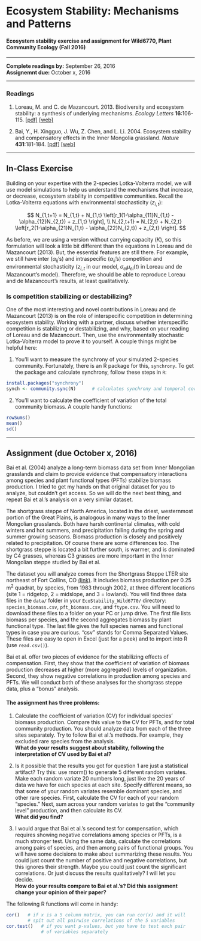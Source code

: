 # Ecosystem Stability: Mechanisms and Patterns
#### Ecosystem stability exercise and assignment for Wild6770, Plant Community Ecology (Fall 2016)

-------------------

**Complete readings by:** September 26, 2016  
**Assignemnt due:** October x, 2016

-------------------

### Readings
1. Loreau, M. and C. de Mazancourt. 2013. Biodiversity and ecosystem stability: a synthesis of underlying mechanisms. *Ecology Letters* **16**:106-115. [[pdf]](http://github.com/atredennick/EcoStability_Wild6770/blob/master/pdfs/Loreau_2013_ELE.pdf) [[web]](http://onlinelibrary.wiley.com/doi/10.1111/ele.12073/abstract)

2. Bai, Y., H. Xingguo, J. Wu, Z. Chen, and L. Li. 2004. Ecosystem stability and compensatory effects in the Inner Mongolia grassland. *Nature* **431**:181-184. [[pdf]](http://github.com/atredennick/EcoStability_Wild6770/blob/master/pdfs/Bai_2004_Nature.pdf) [[web]](http://www.nature.com/nature/journal/v431/n7005/abs/nature02850.html)

-------------------

## In-Class Exercise
Building on your expertise with the 2-species Lotka-Volterra model, we will use model simulations to help us understand the mechanisms that increase, or decrease, ecosystem stability in competitive communities. Recall the Lotka-Volterra equations with environmental stochasticity ($z_{i,t}$):

$$
N_{1,t+1} = N_{1,t} + N_{1,t} \left[r_1(1-\alpha_{11}N_{1,t} - \alpha_{12}N_{2,t}) + z_{1,t} \right], \\
N_{2,t+1} = N_{2,t} + N_{2,t} \left[r_2(1-\alpha_{21}N_{1,t} - \alpha_{22}N_{2,t}) + z_{2,t} \right].
$$

As before, we are using a version without carrying capacity ($K$), so this formulation will look a little bit different than the equations in Loreau and de Mazancourt (2013). But, the essential features are still there. For example, we still have inter ($\alpha_{ij}$'s) and intraspecific ($\alpha_{ii}$'s) competition and environmental stochasticity ($z_{i,t}$ in our model, $\sigma_{ei}\mu_{ei}(t)$ in Loreau and de Mazancourt's model). Therefore, we should be able to reproduce Loreau and de Mazancourt's results, at least qualitatively.

### Is competition stabilizing or destabilizing?
One of the most interesting and novel contributions in Loreau and de Mazancourt (2013) is on the role of interspecific competition in determining ecosystem stability. Working with a partner, discuss whether interspecific competition is stabilizing or destabilizing, and why, based on your reading of Loreau and de Mazancourt. Then, use the environmentally stochastic Lotka-Volterra model to prove it to yourself. A couple things might be helpful here:

1. You'll want to measure the synchrony of your simulated 2-species community. Fortunately, there is an R package for this, ```synchrony```. To get the package and calculate synchrony, follow these steps in ```R```:

```r
install.packages("synchrony")
synch <- community.sync(N)      # calculates synchrony and temporal correlation of community matrix N
```

2. You'll want to calculate the coefficient of variation of the total community biomass. A couple handy functions:

```r
rowSums()
mean()
sd()
```

----------------------

##  Assignment (due October x, 2016)
Bai et al. (2004) analyze a long-term biomass data set from Inner Mongolian grasslands and claim to provide evidence that compensatory interactions among species and plant functional types (PFTs) stabilize biomass production. I tried to get my hands on that original dataset for you to analyze, but couldn't get access. So we will do the next best thing, and repeat Bai et al.'s analysis on a very similar dataset.

The shortgrass steppe of North America, located in the driest, westernmost portion of the Great Plains, is analogous in many ways to the Inner Mongolian grasslands. Both have harsh continental climates, with cold winters and hot summers, and precipitation falling during the spring and summer growing seasons. Biomass production is closely and positively related to precipitation. Of course there are some differences too. The shortgrass steppe is located a bit further south, is warmer, and is dominated by C4 grasses, whereas C3 grasses are more important in the Inner Mongolian steppe studied by Bai et al.

The dataset you will analyze comes from the Shortgrass Steppe LTER site northeast of Fort Collins, CO [(link)](http://sgs.cnr.colostate.edu/Default.htm). It includes biomass production per 0.25 m^2^ quadrat, by species, from 1983 through 2002, at three different locations (site 1 = ridgetop, 2 = midslope, and 3 = lowland). You will find three data files in the ```data/``` folder in your ```EcoStability_Wild6770/``` directory: ```species_biomass.csv```, ```pft_biomass.csv```, and ```ftype.csv```. You will need to download these files to a folder on your PC or jump drive. The first file lists biomass per species, and the second aggregates biomass by plant functional type. The last file gives the full species names and functional types in case you are curious. "csv" stands for Comma Separated Values. These files are easy to open in Excel (just for a peek) and to import into R (use ```read.csv()```).

Bai et al. offer two pieces of evidence for the stabilizing effects of compensation. First, they show that the coefficient of variation of biomass production decreases at higher (more aggregated) levels of organization. Second, they show negative correlations in production among species and PFTs. We will conduct both of these analyses for the shortgrass steppe data, plus a "bonus" analysis.

#### The assignment has three problems:  

1. Calculate the coefficient of variation (CV) for individual species' biomass production. Compare this value to the CV for PFTs, and for total community production. You should analyze data from each of the three sites separately. Try to follow Bai et al.'s methods. For example, they excluded rare species from the analysis.  
**What do your results suggest about stability, following the interpretation of CV used by Bai et al?**

2. Is it possible that the results you got for question 1 are just a statistical artifact? Try this: use rnorm() to generate 5 different random variates. Make each random variate 20 numbers long, just like the 20 years of data we have for each species at each site. Specify different means, so that some of your random variates resemble dominant species, and other rare species. First, calculate the CV for each of your random "species." Next, sum across your random variates to get the "community level" production, and then calculate its CV.  
**What did you find?**

3. I would argue that Bai et al.'s second test for compensation, which requires showing negative correlations among species or PFTs, is a much stronger test. Using the same data, calculate the correlations among pairs of species, and then among pairs of functional groups. You will have some decisions to make about summarizing these results. You could just count the number of positive and negative correlations, but this ignores their strength. Maybe you could just count the significant correlations. Or just discuss the results qualitatively? I will let you decide.  
**How do your results compare to Bai et al.'s? Did this assignment change your opinion of their paper?**  
  
The following R functions will come in handy:

```r
cor()   # if x is a 5 column matrix, you can run cor(x) and it will
        # spit out all pairwise correlations of the 5 variables
cor.test()   # if you want p-values, but you have to test each pair
             # of variables separately
```
